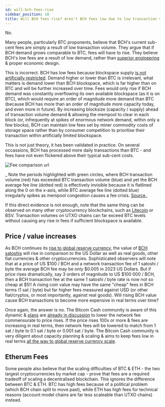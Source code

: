```yaml
---
id: will-bch-fees-rise
sidebar_position: 10
title: Will BCH fees rise? Aren't BCH fees low due to low transaction volume? Won't rising volume / price increase fees?
---
```



No.

Many people, particularly BTC proponents, believe that BCH's current sub-cent fees are simply a result of low transaction volume. They argue that if BCH demand grows comparable to BTC, fees will have to rise. They believe BCH's low fees are a result of low demand, rather than [superior engineering](/faqs/Global-Reserve-Currency/can-BCH-technically-scale-to-global-reserve-currency) & proper economic design.

This is incorrect. BCH has low fees because blockspace supply [is not artificially restricted](/faqs/BCH/what-is-the-maximum-bch-blocksize). Demand higher or lower than BTC is irrelevant, what matters is demand lower than BCH blockspace, which is far higher than on BTC and will be further increased over time. Fees would only rise if BCH demand was constantly overflowing its own available blockspace (as it is on BTC), which would require an order of magnitude more demand than BTC (because BCH has more than an order of magnitude more capacity today, and even more in future). By increasing blocksize (capacity / supply) ahead of transaction volume demand & allowing the mempool to clear in each block (or, infrequently at spikes of enormous network demand, within only a few blocks), BCH can maintain low fees set by miner commodity costs of storage space rather than by consumer competition to prioritise their transaction within artificially limited blockspace.

This is not just theory, it has been validated in practice. On several occassions, BCH has processed more daily transactions than BTC - and fees have not even flickered above their typical sub-cent costs.

<img src={feeComparisonUrl} alt="Fee comparison url" />

_ Note the periods highlighted with green circles, where BCH transaction volume (red) has exceeded BTC transaction volume (blue) and yet the BCH average fee line (dotted red) is effectively invisible because it is flatlined along the 0 on the x-axis, while BTC average fee line (dotted blue) irregularly spikes as mempool congestion causes a fee crisis. [Source](https://bitinfocharts.com/comparison/transactions-transactionfees-btc-bch.html#alltime)_

If this direct evidence is not enough, note that the same thing can be observed on many other cryptocurrency blockchains, such as [Litecoin](/faqs/Cryptocurrency/what-about-litecoin-ltc) or BSV. Transaction volumes on UTXO chains can far exceed BTC levels without causing any rise in fees if sufficient blockspace is available.

## Price / value increases

As BCH continues its [rise to global reserve currency](/faqs/Global-Reserve-Currency/what-do-you-mean-global-reserve-currency), the value of [BCH satoshis](/faqs/Onboarding/how-can-i-afford-a-bch) will rise in comparison to the US Dollar as well as real goods, other fiat currencies & other cryptocurrencies. Sophisticated observers will note that at a price of US $100 / BCH and a network transaction fee of 1 satoshi / byte the average BCH fee may be only $0.005 in 2023 US Dollars. But if price rises dramatically, say 3 orders of magnitude to US $100 000 / BCH, then a BCH transaction fee at the same 1 satoshi / byte rate is now not so cheap at $5!! A rising coin value may have the same "cheap" fees in BCH terms (1 sat / byte) but far higher fees measured against USD (or other fiat/cryptos, or most importantly, against real goods). Will rising BCH value cause BCH transactions to become more expensive in real terms over time?

Once again, the answer is no. The Bitcoin Cash community is aware of this dynamic & [plans](https://gitlab.com/freetrader/chips/-/blob/master/CHIP-2021-05_Minimum_Fee_Rate_Voting_Via_Versionbits.md) are [already in discussion](https://bitcoincashresearch.org/t/chip-2021-05-minimum-fee-rate-voting-via-versionbits/465) to lower the network fee commensurate to price rises. If the price rises 100x or more & fees are increasing in real terms, then network fees will be lowered to match from 1 sat / byte to 0.1 sat / byte or 0.001 sat / byte. The Bitcoin Cash community is very diligent about capacity planning & scaling & aims to keep fees low in real terms [all the way to global reserve currency scale](/faqs/Global-Reserve-Currency/can-BCH-technically-scale-to-global-reserve-currency).

## Etherum Fees

Some people also believe that the scaling difficulties of BTC & ETH - the two largest cryptocurrencies by market cap - prove that fees are a required tradeoff of scaling a decentralised blockchain. This ignores the difference between BTC & ETH. BTC has high fees because of a political problem (which BCH chain split to move past), while ETH has high fees for technical reasons (account model chains are far less scaleable than UTXO chains) instead.
